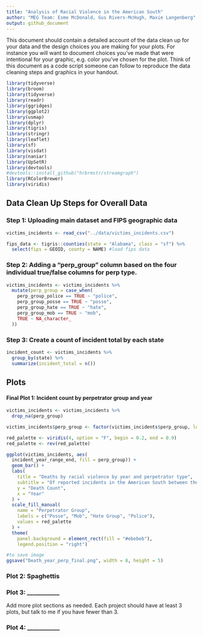 ```yaml
---
title: "Analysis of Racial Violence in the American South"
author: "MEG Team: Esme McDonald, Gus Rivers-McHugh, Maxie Langenberg"
output: github_document
---
```


This document should contain a detailed account of the data clean up for your data and the design choices you are making for your plots. For instance you will want to document choices you've made that were intentional for your graphic, e.g. color you've chosen for the plot. Think of this document as a code script someone can follow to reproduce the data cleaning steps and graphics in your handout.

```r
library(tidyverse)
library(broom)
library(tidyverse)
library(readr)
library(ggridges)
library(ggplot2)
library(usmap)
library(dplyr)
library(tigris)
library(stringr)
library(leaflet)
library(sf)
library(visdat)
library(naniar)
library(UpSetR)
library(devtools)
#devtools::install_github("hrbrmstr/streamgraph")
library(RColorBrewer)
library(viridis)
```

## Data Clean Up Steps for Overall Data

### Step 1: Uploading main dataset and FIPS geographic data
```r
victims_incidents <- read_csv("../data/victims_incidents.csv")

fips_data <- tigris::counties(state = "Alabama", class = "sf") %>%
  select(fips = GEOID, county = NAME) #load fips data
``` 

### Step 2: Adding a "perp_group" column based on the four individual true/false columns for perp type. 

```r
victims_incidents <- victims_incidents %>%
  mutate(perp_group = case_when(
    perp_group_police == TRUE ~ "police",
    perp_group_posse == TRUE ~ "posse",
    perp_group_hate == TRUE ~ "hate",
    perp_group_mob == TRUE ~ "mob",
    TRUE ~ NA_character_
  ))
```

### Step 3: Create a count of incident total by each state 
``` r
incident_count <- victims_incidents %>%
  group_by(state) %>%
  summarize(incident_total = n())
```



## Plots

#### Final Plot 1: Incident count by perpetrator group and year

```r

victims_incidents <- victims_incidents %>% 
  drop_na(perp_group)

victims_incidents$perp_group <- factor(victims_incidents$perp_group, levels = c("posse", "mob", "hate", "police"))

red_palette <- viridis(4, option = "F", begin = 0.2, end = 0.9)
red_palette <- rev(red_palette)

ggplot(victims_incidents, aes(
  incident_year_range_end, fill = perp_group)) +
  geom_bar() +
  labs(
    title = "Deaths by racial violence by year and perpetrator type",
    subtitle = "Of reported incidents in the American South between the years 1930 and 1954",
    y = "Death Count",
    x = "Year"
  ) +
  scale_fill_manual(
    name = "Perpetrator Group",
    labels = c("Posse", "Mob", "Hate Group", "Police"),
    values = red_palette
  ) +
  theme(
    panel.background = element_rect(fill = "#ebebeb"), 
    legend.position = "right")

#to save image
ggsave("Death_year_perp_final.png", width = 8, height = 5)
```


### Plot 2: Spaghettis

### Plot 3: ___________

Add more plot sections as needed. Each project should have at least 3 plots, but talk to me if you have fewer than 3.

### Plot 4: ___________ 


